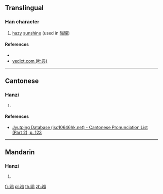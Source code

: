 {{character info/new}}
==Translingual==

===Han character===
{{Han char|rn=72|rad=日|as=10|sn=14|four=68027|canj=ACIM|ids=⿰日翁}}

# [[hazy]] [[sunshine]] (used in [[暡曚]])

====References====
* {{Han ref|kx=0498.480|dkj=14094|dj=0867.260|hdz=21530.130|uh=66A1|ud=26273|bh=E1F6|bd=57846}}
* [http://yedict.com/htm/66/66A1.htm yedict.com (叶典)]

----

==Cantonese==

===Hanzi===
{{yue-hanzi|jyut=[[jung2]]|y=yung2}}

# {{defn|lang=yue|sort=日10}}

====References====
* [http://www.iso10646hk.net/jp/document/download.jsp Jyutping Database (iso10646hk.net) - Cantonese Pronunciation List (Part 2), p. 123]

----

==Mandarin==

===Hanzi===
{{cmn-hanzi|pin=[[wěng]] ([[weng3]])|wg=weng<sup>3</sup>}}

# {{defn|lang=cmn|sort=日10}}

[[fr:暡]]
[[pl:暡]]
[[th:暡]]
[[zh:暡]]